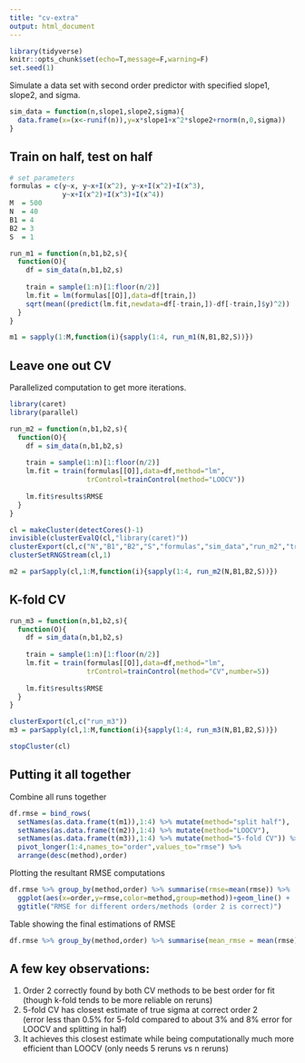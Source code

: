 ---
title: "cv-extra"
output: html_document
---

```{r setup,include=F}
library(tidyverse)
knitr::opts_chunk$set(echo=T,message=F,warning=F)
set.seed(1)
```

Simulate a data set with second order predictor with specified slope1, slope2, and sigma.

```{r}
sim_data = function(n,slope1,slope2,sigma){
  data.frame(x=(x<-runif(n)),y=x*slope1+x^2*slope2+rnorm(n,0,sigma))
}
```


## Train on half, test on half

```{r}
# set parameters
formulas = c(y~x, y~x+I(x^2), y~x+I(x^2)+I(x^3),
             y~x+I(x^2)+I(x^3)+I(x^4))
M  = 500
N  = 40
B1 = 4
B2 = 3
S  = 1

run_m1 = function(n,b1,b2,s){
  function(O){
    df = sim_data(n,b1,b2,s)
    
    train = sample(1:n)[1:floor(n/2)]
    lm.fit = lm(formulas[[O]],data=df[train,])
    sqrt(mean((predict(lm.fit,newdata=df[-train,])-df[-train,]$y)^2))
  }
}

m1 = sapply(1:M,function(i){sapply(1:4, run_m1(N,B1,B2,S))})
```


## Leave one out CV

Parallelized computation to get more iterations.

```{r}
library(caret)
library(parallel)

run_m2 = function(n,b1,b2,s){
  function(O){
    df = sim_data(n,b1,b2,s)
    
    train = sample(1:n)[1:floor(n/2)]
    lm.fit = train(formulas[[O]],data=df,method="lm",
                   trControl=trainControl(method="LOOCV"))
    
    lm.fit$results$RMSE
  }
}

cl = makeCluster(detectCores()-1)
invisible(clusterEvalQ(cl,"library(caret)"))
clusterExport(cl,c("N","B1","B2","S","formulas","sim_data","run_m2","train","trainControl"))
clusterSetRNGStream(cl,1)

m2 = parSapply(cl,1:M,function(i){sapply(1:4, run_m2(N,B1,B2,S))})
```


## K-fold CV

```{r}
run_m3 = function(n,b1,b2,s){
  function(O){
    df = sim_data(n,b1,b2,s)
    
    train = sample(1:n)[1:floor(n/2)]
    lm.fit = train(formulas[[O]],data=df,method="lm",
                   trControl=trainControl(method="CV",number=5))
    
    lm.fit$results$RMSE
  }
}

clusterExport(cl,c("run_m3"))
m3 = parSapply(cl,1:M,function(i){sapply(1:4, run_m3(N,B1,B2,S))})

stopCluster(cl)
```


## Putting it all together

Combine all runs together

```{r}
df.rmse = bind_rows(
  setNames(as.data.frame(t(m1)),1:4) %>% mutate(method="split half"),
  setNames(as.data.frame(t(m2)),1:4) %>% mutate(method="LOOCV"),
  setNames(as.data.frame(t(m3)),1:4) %>% mutate(method="5-fold CV")) %>% 
  pivot_longer(1:4,names_to="order",values_to="rmse") %>% 
  arrange(desc(method),order)
```

Plotting the resultant RMSE computations

```{r}
df.rmse %>% group_by(method,order) %>% summarise(rmse=mean(rmse)) %>% 
  ggplot(aes(x=order,y=rmse,color=method,group=method))+geom_line() + 
  ggtitle("RMSE for different orders/methods (order 2 is correct)")
```

Table showing the final estimations of RMSE

```{r}
df.rmse %>% group_by(method,order) %>% summarise(mean_rmse = mean(rmse)) %>% pivot_wider(names_from=order,values_from=mean_rmse)
```


## A few key observations:

1. Order 2 correctly found by both CV methods to be best order for fit (though k-fold tends to be more reliable on reruns)
2. 5-fold CV has closest estimate of true sigma at correct order 2    
    (error less than 0.5% for 5-fold compared to about 3% and 8% error for LOOCV and splitting in half)
3. It achieves this closest estimate while being computationally much more efficient than LOOCV (only needs 5 reruns vs n reruns)
